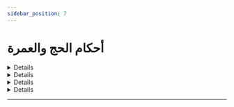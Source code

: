 ```yaml
---
sidebar_position: 7
---
```


# أحكام الحج والعمرة

<details>
< summary style={{fontWeight: "bold"}}>
هل تشرع العمرة لشخص عليه دين؟ 📃
</summary>

**سؤال:** يقول السائل هل تشرع العمرة لشخص عليه دين ولم يستأذن صاحب الدين؟

**جواب:** العمرة ممن عليه دين. الدين بالنسبة للنسك إما أن يكون مؤجلا بأجل لم يحضر أو مقسطا. يعني اقترضت مالا على أن ترد بعد خمس سني. ما جاء أجله. أو مقسطا على أشهر. فهذا لا يمنع النسك، ولا يعارض النسك. وإما أن يكون حالا أو مطلقا. حال قد حل الأجل أو مطلقا لم تحدد أجلا. مثل ما يقول بعض الناس لأخيه يقول من عسرك إلى يسرك. متى أرد لك الدين من عسرك إلى يسرك؟ متى ما أيسرت رد الدين. فهذا إن كان الذهاب إلى النسك يمنع الوفاء الدين والبقاء.في البلد يؤدي إلى الوفاء بالدين. فلا يجوز أن يذهب إلى النسك، ولا يحتاج إلى استئذان. أما إن كان الذهاب إلى النسك لا يؤثر في سداد الدين. أنا عندي نقود أستطيع أن أعتمر وان أفي بالدين. يجوز أن أذهب والدين علي، لأن عندي وفاء. وكذلك إذا كان المال الذي سأذهب به إلى النسك لا يوفى به الدين ولو بقيت ما وفيت الدين. فلا حرج أيضا أن يذهب إلى النسك. اذا متى يمنع الدين النسك؟ اذا كان الدين حالا او مطلقا وكان الذهاب يعارض الوفاء بالدين هنا يقدم حق المخلوق على حق الخالق إلا إذا تنازل المخلوق. فقال المخلوق صاحب الدين خلاص أنا أؤجل الدين إلى سنتين اذهب للعمرة في هذه الحال لا بأس. ولعل في هذا الكفاية والله أعلم وصلى الله على نبينا وسلم.

<audio controls>
<source src="https://fatawaaudio.blob.core.windows.net/ruhayli/upload1527509523166/5.wav"/>
</audio>

</details>

<details>
< summary style={{fontWeight: "bold"}}>
حكم من نام أثناء الطواف على العربة 📃
</summary>

**سؤال:** يقول السائل ما حكم من نام أثناء الطواف على العربة التي يدفعها غيره شوطا أو شوطين؟

**جواب:** إن نام نوما مستغرقا حتى ذهب شعوره بمن حوله فطوافه باطل. لأن النوم المستغرق ينقض الوضوء. والطهارة شرط لصحة الطواف. فيجب عليه أن يتوضأ وأن يعيد الطواف من أوله سواء حدث ذلك. كان قريبا أو ابتعد فإنه يجب عليه.أن يعود. ويأتي بالطواف وما بعده من العمرة حتى تكون عمرته صحيحة. أما إذا نام جالسا نوما خفيفا لا يذهب شعوره ولكن يخفف شعوره حتى أنه يسمع كلام الناس لكن إدراكه ضعف. فهو فويق النعاس ليس نعاسا فويق النعاس ودون النوم. هذا نوم خفيف. فهذا لا يضر طوافه ولو طال ولو أخذ شوطا كاملا ما دام انه لم يستغرق إنما هو نوم خفيف. هذا الراجح من أقوال العلماء. طبعا هذا يا إخوة بالنسبة للطواف. أما السعي فالسعي ما تشترط له الطهارة ما تشترط له الطهارة. لكن لا بد أن لا يستغرق النوم شوطا كاملا من أوله إلى آخره. لأن النائم لا فعل له. فإذا نام بعض الشوط واستيقظ بعض الشوط فسعيه صحيح نعم

<audio controls>
<source src="https://fatawaaudio.blob.core.windows.net/ruhayli/upload1527509523166/4.wav"/>
</audio>

</details>

<details>
< summary style={{fontWeight: "bold"}}>
حكم بيع قرعة الحج 📃
</summary>

**سؤال:**  أثابكم الله يقول السائل إذا طلع اسمه رجل, رجل في قرعة الحج ثم أراد بيع ذلك بمبلغ مضاعف فهل يجزئه ذلك؟ أو يجوز له ذلك؟

**جواب:**  أما إذا كان لم يحج الفريضة فإنه لا يجوز له أن يقدم غيره على نفسه لا بعوض ولا بغير عوض ما دام أن اسمه قد خرج وهو قادر على الحج فإنه يجب عليه أن يحج. ولا يقدم غير حتى والده. فإنه لا إثارة في القرى بالواجبة المتعينة. أما إذا كان قد حج أو عرض له عارض يمنعه من الحج كمرض أو فقر أو غير ذلك. فهل يجوز له أن يبيع اسمه لغيره؟ الجواب: إذا كان في ذلك كذب فإنه لا يجوز. وإذا كان ذلك يخالف الأنظمة سواء في بلده هو أو في البلد المصدر للتأشيرة وهي السعودية. فإن هذا لا يجوز. أما وأنا لا أعرف الحال لو لم يكن هنالك كذب بل يتنازل من إسمه إلى اسم هذا ولا يخالف هذا الأنظمة فلا حرج في أن يأخذ عوضا على هذا.

<audio controls>
<source src="https://fatawaaudio.blob.core.windows.net/ruhayli/upload1526940431707.wav"/>
</audio>

</details>

<details>
< summary style={{fontWeight: "bold"}}>
حكم الاعتمار مرتين 📃
</summary>

**سؤال:** أثابكم الله يقول السائل خرجت من بلدي ونويت عمرة في شعبان وجلست في مكة يومين ثم أتيت المدينة فهل يشرع لي الاعتمار مرة أخرى.

**جواب:** نعم. ما دمت قد أتيت إلى المدينة لزيارة مسجد النبي صلى الله عليه وسلم. فلك أن تعود إلى مكة بعمرة عنك أو عن غيرك ممن يجوز أن تعتمر عنه. ولا حرج في هذا، نعم.

<audio controls>
<source src="https://fatawaaudio.blob.core.windows.net/ruhayli/upload1526941101360.wav"/>
</audio>

</details>

---